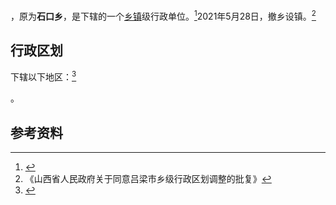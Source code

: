 {{中国乡级行政区|14/11/30/200/000
| 电话区号 = 358
}}

'''{{PAGENAMEBASE}}'''，原为'''石口乡'''，是{{PRC admin/fullname|14/11/30/200/000|3}}下辖的一个[[乡镇|乡镇]]级行政单位。<ref>{{PRC admin/ref sgc|{{PRC admin/parent|14/11/30/200/000}}}}</ref>2021年5月28日，撤乡设镇。<ref>《山西省人民政府关于同意吕梁市乡级行政区划调整的批复》</ref>

== 行政区划 ==

{{PAGENAMEBASE}}下辖以下地区：<ref>{{PRC admin/ref sgc|14/11/30/200/000}}</ref>

{{PRC admin/children|14/11/30/200/000}}。

== 参考资料 ==

{{reflist}}

{{PRC admin/navcat|14/11/30/200/000}}